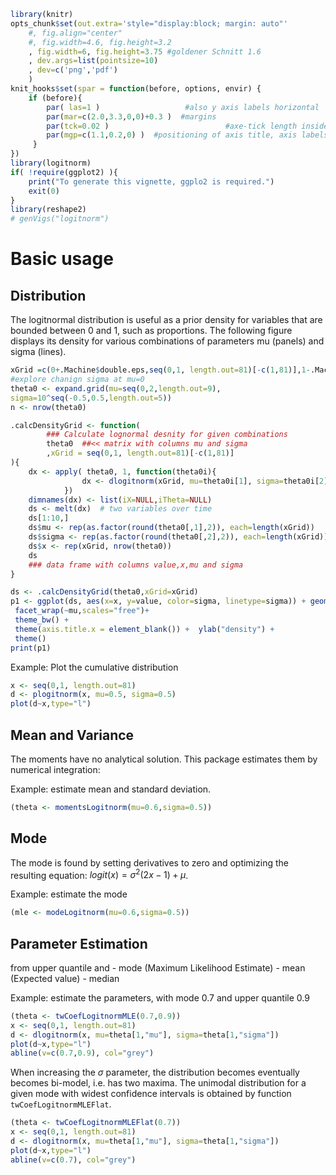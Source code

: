 <!--
%\VignetteEngine{knitr::knitr}
%\VignetteIndexEntry{Using logitnorm package)}
-->

```r
library(knitr)
opts_chunk$set(out.extra='style="display:block; margin: auto"'
    #, fig.align="center"
    #, fig.width=4.6, fig.height=3.2
    , fig.width=6, fig.height=3.75 #goldener Schnitt 1.6
    , dev.args=list(pointsize=10)
    , dev=c('png','pdf')
    )
knit_hooks$set(spar = function(before, options, envir) {
    if (before){
        par( las=1 )                   #also y axis labels horizontal
        par(mar=c(2.0,3.3,0,0)+0.3 )  #margins
        par(tck=0.02 )                          #axe-tick length inside plots             
        par(mgp=c(1.1,0.2,0) )  #positioning of axis title, axis labels, axis
     }
})
library(logitnorm) 
if( !require(ggplot2) ){
	print("To generate this vignette, ggplo2 is required.")
	exit(0)
}
library(reshape2)
# genVigs("logitnorm")
```

Basic usage
===============

Distribution
--------------

The logitnormal distribution is useful as a prior density for variables that are
bounded between 0 and 1, such as proportions. The following figure
displays its density for various combinations of parameters mu (panels) and
sigma (lines).


```r
xGrid =c(0+.Machine$double.eps,seq(0,1, length.out=81)[-c(1,81)],1-.Machine$double.eps)
#explore chanign sigma at mu=0 
theta0 <- expand.grid(mu=seq(0,2,length.out=9),
sigma=10^seq(-0.5,0.5,length.out=5)) 
n <- nrow(theta0)

.calcDensityGrid <- function(
		### Calculate lognormal desnity for given combinations
		theta0	##<< matrix with columns mu and sigma
		,xGrid = seq(0,1, length.out=81)[-c(1,81)]
){ 
	dx <- apply( theta0, 1, function(theta0i){
				dx <- dlogitnorm(xGrid, mu=theta0i[1], sigma=theta0i[2])
			})
	dimnames(dx) <- list(iX=NULL,iTheta=NULL)
	ds <- melt(dx)	# two variables over time
	ds[1:10,]
	ds$mu <- rep(as.factor(round(theta0[,1],2)), each=length(xGrid))
	ds$sigma <- rep(as.factor(round(theta0[,2],2)), each=length(xGrid))
	ds$x <- rep(xGrid, nrow(theta0))
	ds
	### data frame with columns value,x,mu and sigma 
}

ds <- .calcDensityGrid(theta0,xGrid=xGrid)
p1 <- ggplot(ds, aes(x=x, y=value, color=sigma, linetype=sigma)) + geom_line(size=1) +
 facet_wrap(~mu,scales="free")+
 theme_bw() +
 theme(axis.title.x = element_blank()) +  ylab("density") +
 theme()
print(p1)
```

Example: Plot the cumulative distribution
```r
x <- seq(0,1, length.out=81) 
d <- plogitnorm(x, mu=0.5, sigma=0.5)
plot(d~x,type="l")
```

Mean and Variance
------------------- 
The moments have no analytical solution. This package
estimates them by numerical integration:

Example: estimate mean and standard deviation.
```r
(theta <- momentsLogitnorm(mu=0.6,sigma=0.5))
```

Mode
----
The mode is found by setting derivatives to zero and optimizing
the resulting equation: $logit(x) = \sigma^2(2x-1)+\mu$.

Example: estimate the mode
```r
(mle <- modeLogitnorm(mu=0.6,sigma=0.5))
```
		
Parameter Estimation
-----------------------
from upper quantile and 
  - mode (Maximum Likelihood Estimate)
  - mean (Expected value)
  - median

Example: estimate the parameters, with mode 0.7 and upper quantile 0.9
```r
(theta <- twCoefLogitnormMLE(0.7,0.9))
x <- seq(0,1, length.out=81) 
d <- dlogitnorm(x, mu=theta[1,"mu"], sigma=theta[1,"sigma"])
plot(d~x,type="l")
abline(v=c(0.7,0.9), col="grey")
```

When increasing the $\sigma$ parameter, the distribution becomes
eventually becomes bi-model, i.e. has two maxima. The unimodal distribution for
a given mode with widest confidence intervals is obtained by
function `twCoefLogitnormMLEFlat`.

```r
(theta <- twCoefLogitnormMLEFlat(0.7))
x <- seq(0,1, length.out=81) 
d <- dlogitnorm(x, mu=theta[1,"mu"], sigma=theta[1,"sigma"])
plot(d~x,type="l")
abline(v=c(0.7), col="grey")
```


